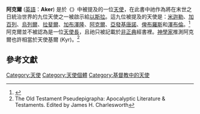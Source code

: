 '''阿克爾''' ([[英語|英語]]：'''Aker''') 是於《{{tsl|en|Greek Apocalypse of Ezra|希臘語以斯拉啟示錄}}》中被提及的一位[[天使|天使]]，在此書中祂作為將在末世之日統治世界的九位天使之一被啟示給[[以斯拉|以斯拉]]。這九位被提及的天使是：[[米迦勒|米迦勒]]、[[加百列|加百列]]、[[烏列爾|烏列爾]]、[[拉斐爾_(天使)|拉斐爾]]、[[加布澤隆|加布澤隆]]、[[阿克爾_(天使)|阿克爾]]、[[亞發基唐諾|亞發基唐諾]]、[[俾布羅斯|俾布羅斯]]和[[澤布倫|澤布倫]]。<ref>{{cite book |last1=Walker |first1=Alexander |editor1-first=Alexander |editor1-last=Roberts |others=James Donaldson and A. Cleveland Coxe |title=Ante-Nicene Fathers: The Writings of the Fathers Down to A.D. 325 |url=http://www.newadvent.org/fathers/0829.htm |accessdate=October 20, 2011 |volume=8 |year=1886 |publisher=Christian Literature Publishing Co. |location=Buffalo, NY |language= |quote=Do you know, Esdras, the names of the angels at the end of the world? Michael, Gabriel, Uriel, Raphael, Gabuthelon, Aker, Arphugitonos, Beburos, Zebuleon. |archive-date=2016-03-03 |archive-url=https://web.archive.org/web/20160303200553/http://www.newadvent.org/fathers/0829.htm |dead-url=no }}</ref>阿克爾並不被認為是一位[[天使長|天使長]]，且祂只被記載於[[偽典|非正典]]經書裡。[[神學|神學家]]推測阿克爾也許相當於天使基爾 (Kyr)。<ref>The Old Testament Pseudepigrapha: Apocalyptic Literature & Testaments. Edited by James H. Charlesworth</ref>

== 參考文獻 ==
{{Reflist}}

[[Category:天使|Category:天使]]
[[Category:天使個體|Category:天使個體]]
[[Category:基督教中的天使|Category:基督教中的天使]]